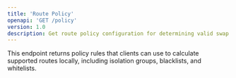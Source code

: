 ```yaml
---
title: 'Route Policy'
openapi: 'GET /policy'
version: 1.0
description: Get route policy configuration for determining valid swap routes.
---
```


This endpoint returns policy rules that clients can use to calculate supported routes locally, including isolation groups, blacklists, and whitelists.

